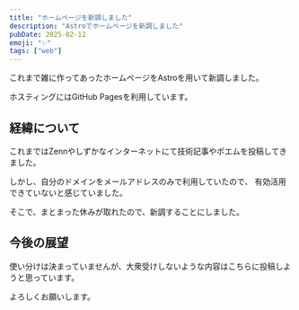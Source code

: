 ```yaml
---
title: "ホームページを新調しました"
description: "Astroでホームページを新調しました"
pubDate: 2025-02-12
emoji: "✨"
tags: ["web"]
---
```


これまで雑に作ってあったホームページをAstroを用いて新調しました。

ホスティングにはGitHub Pagesを利用しています。

## 経緯について

これまではZennやしずかなインターネットにて技術記事やポエムを投稿してきました。

しかし、自分のドメインをメールアドレスのみで利用していたので、
有効活用できていないと感じていました。

そこで、まとまった休みが取れたので、新調することにしました。

## 今後の展望

使い分けは決まっていませんが、大衆受けしないような内容はこちらに投稿しようと思っています。

よろしくお願いします。
